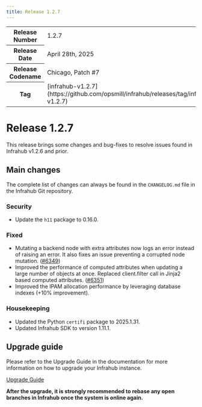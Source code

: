 ```yaml
---
title: Release 1.2.7
---
```

<table>
  <tbody>
    <tr>
      <th>Release Number</th>
      <td>1.2.7</td>
    </tr>
    <tr>
      <th>Release Date</th>
      <td>April 28th, 2025</td>
    </tr>
    <tr>
      <th>Release Codename</th>
      <td>Chicago, Patch #7</td>
    </tr>
    <tr>
      <th>Tag</th>
      <td>[infrahub-v1.2.7](https://github.com/opsmill/infrahub/releases/tag/infrahub-v1.2.7)</td>
    </tr>
  </tbody>
</table>

# Release 1.2.7

This release brings some changes and bug-fixes to resolve issues found in Infrahub v1.2.6 and prior.

## Main changes

The complete list of changes can always be found in the `CHANGELOG.md` file in the Infrahub Git repository.

### Security

- Update the `h11` package to 0.16.0.

### Fixed

- Mutating a backend node with extra attributes now logs an error instead of raising an error. It also fixes an issue
  preventing a corrupted node mutation. ([#6349](https://github.com/opsmill/infrahub/issues/6349))
- Improved the performance of computed attributes when updating a large number of objects at once. Replaced client.filter call in Jinja2 based computed attributes. ([#6351](https://github.com/opsmill/infrahub/issues/6351))
- Improved the IPAM allocation performance by leveraging database indexes (+10% improvement).

### Housekeeping

- Updated the Python `certifi` package to 2025.1.31.
- Updated Infrahub SDK to version 1.11.1.

## Upgrade guide

Please refer to the Upgrade Guide in the documentation for more information on how to upgrade your Infrahub instance.

[Upgrade Guide](../../guides/upgrade.mdx)

**After the upgrade, it is strongly recommended to rebase any open branches in Infrahub once the system is online again.**
